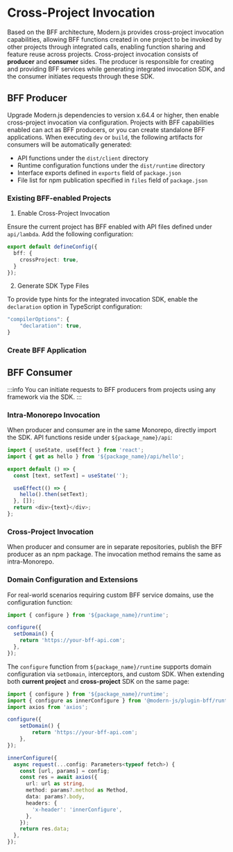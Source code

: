 
# Cross-Project Invocation

Based on the BFF architecture, Modern.js provides cross-project invocation capabilities, allowing BFF functions created in one project to be invoked by other projects through integrated calls, enabling function sharing and feature reuse across projects.
Cross-project invocation consists of **producer** and **consumer** sides. The producer is responsible for creating and providing BFF services while generating integrated invocation SDK, and the consumer initiates requests through these SDK.

## BFF Producer

Upgrade Modern.js dependencies to version x.64.4 or higher, then enable cross-project invocation via configuration. Projects with BFF capabilities enabled can act as BFF producers, or you can create standalone BFF applications.
When executing `dev` or `build`, the following artifacts for consumers will be automatically generated:
- API functions under the `dist/client` directory
- Runtime configuration functions under the `dist/runtime` directory
- Interface exports defined in `exports` field of `package.json`
- File list for npm publication specified in `files` field of `package.json`

### Existing BFF-enabled Projects

1. Enable Cross-Project Invocation

Ensure the current project has BFF enabled with API files defined under `api/lambda`. Add the following configuration:

```ts title="modern.config.ts"
export default defineConfig({
  bff: {
    crossProject: true,
  }
});
```

2. Generate SDK Type Files

To provide type hints for the integrated invocation SDK, enable the `declaration` option in TypeScript configuration:

```ts title="tsconfig.json"
"compilerOptions": {
    "declaration": true,
}
```

### Create BFF Application


<CreateApi/>

## BFF Consumer

:::info
You can initiate requests to BFF producers from projects using any framework via the SDK.
:::

### Intra-Monorepo Invocation

When producer and consumer are in the same Monorepo, directly import the SDK. API functions reside under `${package_name}/api`:

```ts title="src/routes/page.tsx"
import { useState, useEffect } from 'react';
import { get as hello } from '${package_name}/api/hello';

export default () => {
  const [text, setText] = useState('');

  useEffect(() => {
    hello().then(setText);
  }, []);
  return <div>{text}</div>;
};
```

### Cross-Project Invocation

When producer and consumer are in separate repositories, publish the BFF producer as an npm package. The invocation method remains the same as intra-Monorepo.

### Domain Configuration and Extensions

For real-world scenarios requiring custom BFF service domains, use the configuration function:

```ts title="src/routes/page.tsx"
import { configure } from '${package_name}/runtime';

configure({
  setDomain() {
    return 'https://your-bff-api.com';
  },
});
```

The `configure` function from `${package_name}/runtime` supports domain configuration via `setDomain`, interceptors, and custom SDK. When extending both **current project** and **cross-project** SDK on the same page:

```ts title="src/routes/page.tsx"
import { configure } from '${package_name}/runtime';
import { configure as innerConfigure } from '@modern-js/plugin-bff/runtime/create-request';
import axios from 'axios';

configure({
    setDomain() {
        return 'https://your-bff-api.com';
    },
});

innerConfigure({
  async request(...config: Parameters<typeof fetch>) {
    const [url, params] = config;
    const res = await axios({
      url: url as string,
      method: params?.method as Method,
      data: params?.body,
      headers: {
        'x-header': 'innerConfigure',
      },
    });
    return res.data;
  },
});
```
